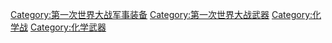 {{Commonscat|World War I chemical weapons}}

[[Category:第一次世界大战军事装备|Category:第一次世界大战军事装备]]
[[Category:第一次世界大战武器|Category:第一次世界大战武器]]
[[Category:化学战|Category:化学战]]
[[Category:化学武器|Category:化学武器]]